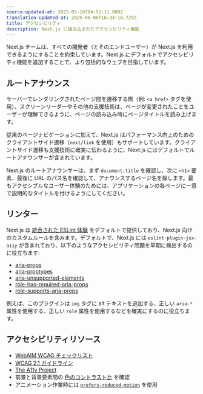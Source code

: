 ```yaml
---
source-updated-at: 2025-05-16T04:52:11.000Z
translation-updated-at: 2025-06-06T16:34:16.729Z
title: アクセシビリティ
description: Next.js に組み込まれたアクセシビリティ機能
---
```


Next.js チームは、すべての開発者（とそのエンドユーザー）が Next.js を利用できるようにすることを約束しています。Next.js にデフォルトでアクセシビリティ機能を追加することで、より包括的なウェブを目指しています。

## ルートアナウンス

サーバーでレンダリングされたページ間を遷移する際（例: `<a href>` タグを使用）、スクリーンリーダーやその他の支援技術は、ページが変更されたことをユーザーが理解できるように、ページの読み込み時にページタイトルを読み上げます。

従来のページナビゲーションに加えて、Next.js はパフォーマンス向上のためのクライアントサイド遷移（`next/link` を使用）もサポートしています。クライアントサイド遷移も支援技術に確実に伝わるように、Next.js にはデフォルトでルートアナウンサーが含まれています。

Next.js のルートアナウンサーは、まず `document.title` を確認し、次に `<h1>` 要素、最後に URL のパス名を確認して、アナウンスするページ名を探します。最もアクセシブルなユーザー体験のためには、アプリケーションの各ページに一意で説明的なタイトルを付けるようにしてください。

## リンター

Next.js は [統合された ESLint 体験](/docs/pages/building-your-application/configuring/eslint) をデフォルトで提供しており、Next.js 向けのカスタムルールを含みます。デフォルトで、Next.js には `eslint-plugin-jsx-a11y` が含まれており、以下のようなアクセシビリティ問題を早期に検出するのに役立ちます:

- [aria-props](https://github.com/jsx-eslint/eslint-plugin-jsx-a11y/blob/HEAD/docs/rules/aria-props.md?rgh-link-date=2021-06-04T02%3A10%3A36Z)
- [aria-proptypes](https://github.com/jsx-eslint/eslint-plugin-jsx-a11y/blob/HEAD/docs/rules/aria-proptypes.md?rgh-link-date=2021-06-04T02%3A10%3A36Z)
- [aria-unsupported-elements](https://github.com/jsx-eslint/eslint-plugin-jsx-a11y/blob/HEAD/docs/rules/aria-unsupported-elements.md?rgh-link-date=2021-06-04T02%3A10%3A36Z)
- [role-has-required-aria-props](https://github.com/jsx-eslint/eslint-plugin-jsx-a11y/blob/HEAD/docs/rules/role-has-required-aria-props.md?rgh-link-date=2021-06-04T02%3A10%3A36Z)
- [role-supports-aria-props](https://github.com/jsx-eslint/eslint-plugin-jsx-a11y/blob/HEAD/docs/rules/role-supports-aria-props.md?rgh-link-date=2021-06-04T02%3A10%3A36Z)

例えば、このプラグインは `img` タグに alt テキストを追加する、正しい `aria-*` 属性を使用する、正しい `role` 属性を使用するなどを確実にするのに役立ちます。

## アクセシビリティリソース

- [WebAIM WCAG チェックリスト](https://webaim.org/standards/wcag/checklist)
- [WCAG 2.1 ガイドライン](https://www.w3.org/TR/WCAG21/)
- [The A11y Project](https://www.a11yproject.com/)
- 前景と背景要素間の [色のコントラスト比](https://developer.mozilla.org/ja/docs/Web/Accessibility/Understanding_WCAG/Perceivable/Color_contrast) を確認
- アニメーション作業時には [`prefers-reduced-motion`](https://web.dev/prefers-reduced-motion/) を使用